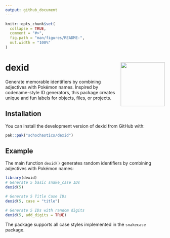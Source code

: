 ```yaml
---
output: github_document
---
```


<!-- README.md is generated from README.Rmd. Please edit that file -->

```r
knitr::opts_chunk$set(
  collapse = TRUE,
  comment = "#>",
  fig.path = "man/figures/README-",
  out.width = "100%"
)
```

# dexid <img src="man/figures/logo.png" align="right" height="139" alt="" />

<!-- badges: start -->
<!-- badges: end -->

Generate memorable identifiers by combining adjectives with Pokémon names. Inspired by codename-style ID generators, this package creates unique and fun labels for objects, files, or projects.

## Installation

You can install the development version of dexid from GitHub with:

``` r
pak::pak("schochastics/dexid")
```

## Example

The main function `dexid()` generates random identifiers by combining adjectives with Pokémon names:

```r
library(dexid)
# Generate 5 basic snake_case IDs
dexid(5)

# Generate 5 Title Case IDs
dexid(5, case = "title")

# Generate 5 IDs with random digits
dexid(5, add_digits = TRUE)
```


The package supports all case styles implemented in the `snakecase` package.